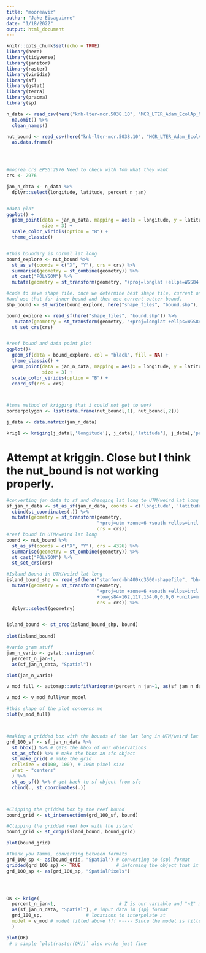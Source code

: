 ```yaml
---
title: "mooreaviz"
author: "Jake Eisaguirre"
date: "1/18/2022"
output: html_document
---
```


```r
knitr::opts_chunk$set(echo = TRUE)
library(here)
library(tidyverse)
library(janitor)
library(raster)
library(viridis)
library(sf)
library(gstat)
library(terra)
library(pracma)
library(sp)
```

```r
n_data <- read_csv(here("knb-lter-mcr.5038.10", "MCR_LTER_Adam_EcolAp_N_summary_20200331.csv")) %>% 
  na.omit() %>% 
  clean_names()

nut_bound <- read_csv(here("knb-lter-mcr.5038.10", "MCR_LTER_Adam_EcolAp_Nut_boundary_20200331.csv")) %>% 
  as.data.frame()


  
```

```r
#moorea crs EPSG:2976 Need to check with Tom what they want
crs <- 2976

jan_n_data <- n_data %>% 
  dplyr::select(longitude, latitude, percent_n_jan)


#data plot
ggplot() +
  geom_point(data = jan_n_data, mapping = aes(x = longitude, y = latitude, color = percent_n_jan),
             size = 3) + 
  scale_color_viridis(option = "B") +
  theme_classic()


#this boundary is normal lat long
bound_explore <- nut_bound %>% 
  st_as_sf(coords = c("X", "Y"), crs = crs) %>%
  summarise(geometry = st_combine(geometry)) %>% 
  st_cast("POLYGON") %>% 
  mutate(geometry = st_transform(geometry, "+proj=longlat +ellps=WGS84 +datum=WGS84"))

#code to save shape file. once we determine best shape file, current one is wrong. might be better to get shape file of moorea
#and use that for inner bound and then use current outter bound.
shp_bound <- st_write(bound_explore, here("shape_files", "bound.shp"), delete_dsn=TRUE)

bound_explore <- read_sf(here("shape_files", "bound.shp")) %>% 
   mutate(geometry = st_transform(geometry, "+proj=longlat +ellps=WGS84 +datum=WGS84")) %>% 
  st_set_crs(crs)


#reef bound and data point plot
ggplot()+
  geom_sf(data = bound_explore, col = "black", fill = NA) +
  theme_classic() +
  geom_point(data = jan_n_data, mapping = aes(x = longitude, y = latitude, color = percent_n_jan),
             size = 3) + 
  scale_color_viridis(option = "B") +
  coord_sf(crs = crs)



#toms method of krigging that i could not get to work
borderpolygon <- list(data.frame(nut_bound[,1], nut_bound[,2]))

j_data <- data.matrix(jan_n_data)

krig1 <- kriging(j_data[,'longitude'], j_data[,'latitude'], j_data[,'percent_n_jan'], pixels = 1000, polygons = borderpolygon)


```
# Attempt at kriggin. Close but I think the nut_bound is not working properly.
```r
#converting jan data to sf and changing lat long to UTM/weird lat long
sf_jan_n_data <- st_as_sf(jan_n_data, coords = c('longitude', 'latitude'), crs = 4326) %>% 
  cbind(st_coordinates(.)) %>% 
  mutate(geometry = st_transform(geometry, 
                                 "+proj=utm +zone=6 +south +ellps=intl +towgs84=162,117,154,0,0,0,0 +units=m +no_defs", 
                                 crs = crs))
#reef bound in UTM/weird lat long
bound <- nut_bound %>% 
  st_as_sf(coords = c("X", "Y"), crs = 4326) %>% 
  summarise(geometry = st_combine(geometry)) %>% 
  st_cast("POLYGON") %>% 
  st_set_crs(crs)

#Island Bound in UTM/weird lat long
island_bound_shp <- read_sf(here("stanford-bh400kc3500-shapefile", "bh400kc3500.shp")) %>% 
  mutate(geometry = st_transform(geometry, 
                                 "+proj=utm +zone=6 +south +ellps=intl 
                                 +towgs84=162,117,154,0,0,0,0 +units=m +no_defs", 
                                 crs = crs)) %>% 
  dplyr::select(geometry)


island_bound <- st_crop(island_bound_shp, bound)
  
plot(island_bound)

#vario gram stuff
jan_n_vario <- gstat::variogram(
  percent_n_jan~1,
  as(sf_jan_n_data, "Spatial"))

plot(jan_n_vario)

v_mod_full <- automap::autofitVariogram(percent_n_jan~1, as(sf_jan_n_data, "Spatial"))

v_mod <- v_mod_full$var_model

#this shape of the plot concerns me
plot(v_mod_full)



#making a gridded box with the bounds of the lat long in UTM/weird lat long
grd_100_sf <- sf_jan_n_data %>% 
  st_bbox() %>% # gets the bbox of our observations
  st_as_sfc() %>% # make the bbox an sfc object
  st_make_grid( # make the grid
  cellsize = c(100, 100), # 100m pixel size
  what = "centers"
  ) %>%
  st_as_sf() %>% # get back to sf object from sfc
  cbind(., st_coordinates(.)) 



#Clipping the gridded box by the reef bound
bound_grid <- st_intersection(grd_100_sf, bound)

#Clipping the gridded reef box with the island
bound_grid <- st_crop(island_bound, bound_grid)

plot(bound_grid)

#Thank you Tamma, converting between formats
grd_100_sp <- as(bound_grid, "Spatial") # converting to {sp} format
gridded(grd_100_sp) <- TRUE             # informing the object that it is a grid
grd_100_sp <- as(grd_100_sp, "SpatialPixels")




OK <- krige(
  percent_n_jan~1,                       # Z is our variable and "~1" means "depends on mean"
  as(sf_jan_n_data, "Spatial"), # input data in {sp} format
  grd_100_sp,                # locations to interpolate at
  model = v_mod # model fitted above !!! <---- Since the model is fitted by variogram and Tom did not do that, maybe we right
  )

plot(OK)
 # a simple `plot(raster(OK))` also works just fine
```

